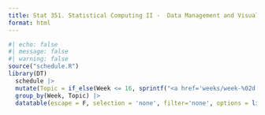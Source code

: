 ```yaml
---
title: Stat 351. Statistical Computing II -  Data Management and Visualization
format: html
---
```



```r
#| echo: false
#| message: false
#| warning: false
source("schedule.R") 
library(DT)
  schedule |>
  mutate(Topic = if_else(Week <= 16, sprintf("<a href='weeks/week-%02d.html'> %s </a>", Week, Topic), Topic)) |>
  group_by(Week, Topic) |>
  datatable(escape = F, selection = 'none', filter='none', options = list(paging = F, info = F, searching = F, ordering = F), rownames = F, style = "bootstrap")
```
